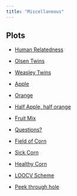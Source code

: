 ```yaml
---
title: "Miscellaneous"
---
```


## Plots
-   [Human Relatedness](https://upload.wikimedia.org/wikipedia/commons/3/3f/Coefficient_of_relatedness.png)

-   [Olsen Twins](https://www.flickr.com/photos/thejerk/56544292/in/photolist-5ZNDA-6rA67w-4CDDw6-4CHU49-4CHTVs-3ajUvb-4CDDqv-4VkQqm-4HX6x6-4VkB9q-4HX6qH-4CHU5w-4CHU6J-4MqZmB-4MEGUG-59ReD2-4J2kbb-4LkiHg-3af2rx-4MvaEL-9sK9Gj-aE23qP-5RcQ5f-59ReCV-v6pY-4h59L1-53oxoJ-9h8ry7-4h59PW-9ATrER-2QNCR-7LvN2h-9fqu2k-zC5eg-4vBxQK-4vTcty-4vP4rk-4Vzjwg-51Pr8d-aPjuNV-5CKY2n-dkwiFa-9Gcba4-5su3LD-dkwiuz-6XPh3w-dkwiTa-eaWenK-6SSE3Z-9ZaFV1)

-   [Weasley Twins](https://c2.staticflickr.com/2/1086/869300331_f90dd0522c_z.jpg?zz=1)

-   [Apple](https://www.flickr.com/photos/92098065@N06/12308338983/in/photolist-jKDsn6-ixPDdY-h75zPf-gSgQfo-dNRpuP-zuxBcU-9ttTtU-gT2CgJ-5TtfqL-r3137Z-ptNSK3-5qg1iA-auHcfK-3EUUYa-d93qSw-bKK1MT-ixLtH-ah4cz3-mZxdTB-bsfvhi-owuqtB-9X5VbW-fjR8F-ndLBRS-fNrx2X-cwsuJG-8J7grK-9sMDCr-diudRd-b4Uphx-aks3t3-doiejg-6VJ2Qe-qDVXK-9aFeQZ-coh69L-5yQTqk-7gdH9s-3otrgs-7gc9CE-e9BvmB-au5opC-psGMJA-5qSn9X-9azHuT-ar1fmY-7hSEzV-cUHDrS-aa62Yb-aCinra)

-   [Orange](https://www.flickr.com/photos/michaelou-photos/12025588415/in/photolist-jjEhti-djFJP4-ruzSg-596g9a-pu9HDe-pk2JaU-4ysiwY-djxqGA-c3ZVKW-KigQ-9wtEiy-5uxQmj-6tTD58-6ivFN3-4boeuL-fMTV48-6Lmbc4-4EpdWH-pbCPW6-4kUFtR-4QwiZ7-6M7Qq-oEt8Gj-NLpDE-5CjcVP-4E5qyf-5DyVmr-7CcXvx-3UHgPP-7T15W2-7c4WRx-ay522e-nDz8ng-nGdmQ-6vbaii-2eVC6o-f3Wb2i-x7syT-7yw4ar-v1Kt4f-5ViKNd-bXuAM-4jQUrZ-mQoseA-pYayu-C6RAZo-iJz4A-rx8QEy-5QMKwz-hrv7y1)

-   [Half Apple, half orange](https://www.flickr.com/photos/dmitrykolchev/1427431896/in/photolist-3b8XLL-b7kgok-cG3QA3-qc4BZg-e3ntvj-qvpLeQ-9sxGvL-8N4eJ-qWae46-9zxm9v-bzZNY6-AWLqbF-9swf8g-9nGrh9-9zqATW-68jaK2-iwemxM-qpCxjT-jBXmFQ-bpgpYA-aFcRXb-fdenQP-b7bXfa-brSgGV-ptBwHx-5G4wN6-bk6Efi-qujuhQ-eYyqdA-4CzpLZ-aDy3G2-5NZ3nc-pDWRNi-ceDE3s-dxzwiL-5PAqyZ-cCY9dQ-pC3egW-33zgcQ-hYu7X-bqKo2c-9ZQETy-pQTcHS-2ms9Wt-fB4PY-9dkVt7-edvigm-i7e9zd-9gtfF-a3auhf/)

-   [Fruit Mix](https://upload.wikimedia.org/wikipedia/commons/thumb/b/b1/Mix_Fruit_Jam.jpg/1208px-Mix_Fruit_Jam.jpg)

-   [Questions?](http://imgur.com/q7ftMqY)

-   [Field of Corn](https://c1.staticflickr.com/5/4134/4806634131_a25f9fdd58_b.jpg)

-   [Sick Corn](https://www.flickr.com/photos/iita-media-library/4621336086/in/photolist-83nydo-r7abSs-otruDw-rsffs8-pdbUea-h7GjSu-6dmWMa-dQu2Nj-wphV3Y-6dmene-6dmiLa-6dre1C-ovbDdP-8nQKVo-6dqQdU-wMhAMm-tmF9qy-xkufUy-x4NNp4-t4eY7Y-x2Bntt-xkuBWy-x5U2rU-Hbfbvi-GAF1QG-xMx1xw-xiVKW7-wHW28a-xBnJdt-xwp6Zm-ovTqfA-xVR21W-wppatZ-xEggRS-xiWPTo-xEd9zq-x498zQ-wHXuVx-w82H5K-xiXAVs-x3K2m5-KPtqcG-xEDKTa-xEnnzp-wZZxbe-xEd4Bu-xG8mKF-wHW1Ma-wCj3e7-o4cUgx)

-   [Healthy Corn](https://www.flickr.com/photos/agrilifetoday/22410579627/in/photolist-A9m5xV-6zY3Ze-89jDnF-6NhFer-89nTB9-cJokUL-4SscqS-zbXfaF-boW14R-eYnBhJ-bBUvMn-bkHzWz-caFr5N-563o1V-aBfwNi-9wYuXn-9j7346-aBfwbp-9iEtHT-bEQ9Da-aBieGN-zrQ3da-41qpQX-6ySZNn-6UXGpR-zSwum-avgaua-skzdFQ-iA9bWE-pornoU-5wBq3U-aDnU4A-9e57PA-58z8Sp-f6oHRj-dfMcbj-3QLna-g86234-KmP4v-89nUSG-aDnU4G-54RBnM-cmgTd-5tDsNv-CArPh-2hCZJg-idCYgR-89nV3m-7dzzrm-89nUdm)

-   [LOOCV Scheme](_images/loocv_scheme.svg)

-   [Peek through hole](https://upload.wikimedia.org/wikipedia/commons/3/38/Barack_Obama_looking_through_the_Oval_Office_door_peephole.jpg)